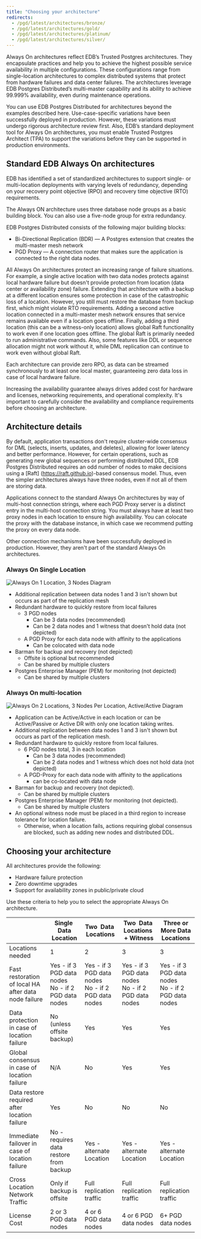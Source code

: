 ```yaml
---
title: "Choosing your architecture"
redirects:
  - /pgd/latest/architectures/bronze/
  - /pgd/latest/architectures/gold/
  - /pgd/latest/architectures/platinum/
  - /pgd/latest/architectures/silver/
---
```


Always On architectures reflect EDB’s Trusted Postgres architectures. They
encapsulate practices and help you to achieve the highest possible service
availability in multiple configurations. These configurations range from
single-location architectures to complex distributed systems that protect from
hardware failures and data center failures. The architectures leverage EDB
Postgres Distributed’s multi-master capability and its ability to achieve
99.999% availability, even during maintenance operations.

You can use EDB Postgres Distributed for architectures beyond the examples
described here. Use-case-specific variations have been successfully deployed in
production. However, these variations must undergo rigorous architecture review
first. Also, EDB’s standard deployment tool for Always On architectures, you must enable 
Trusted Postgres Architect (TPA)
to support the variations before they can be supported in
production environments.

## Standard EDB Always On architectures

EDB has identified a set of standardized architectures to support single- or
multi-location deployments with varying levels of redundancy, depending on your
recovery point objective (RPO) and recovery time objective (RTO) requirements.

The Always ON architecture uses three database node groups as a basic building block.
You can also use a five-node group for extra redundancy.

EDB Postgres Distributed consists of the following major building blocks:

- Bi-Directional Replication (BDR) &mdash; A Postgres extension that creates the
  multi-master mesh network
- PGD Proxy &mdash; A connection router that makes sure the application is connected
  to the right data nodes.

All Always On architectures protect an increasing range of failure situations.
For example, a single active location with two data nodes protects against local
hardware failure but doesn't provide protection from location (data
center or availability zone) failure. Extending that architecture with a backup
at a different location ensures some protection in case of the catastrophic
loss of a location. However, you still must restore the database from backup first,
which might violate RTO requirements. Adding a second
active location connected in a multi-master mesh network ensures that service
remains available even if a location goes offline. Finally, adding a third
location (this can be a witness-only location) allows global Raft functionality
to work even if one location goes offline. The global Raft is primarily
needed to run administrative commands. Also, some features like DDL or
sequence allocation might not work without it, while DML replication can
continue to work even without global Raft.

Each architecture can provide zero RPO, as data can
be streamed synchronously to at least one local master, guaranteeing zero
data loss in case of local hardware failure.

Increasing the availability guarantee always drives added cost for hardware
and licenses, networking requirements, and operational complexity. It's
important to carefully consider the availability and compliance requirements
before choosing an architecture.


## Architecture details

By default, application transactions don't require cluster-wide consensus for
DML (selects, inserts, updates, and deletes), allowing for lower latency and
better performance. However, for certain operations, such as generating new
global sequences or performing distributed DDL, EDB Postgres Distributed
requires an odd number of nodes to make decisions using a [Raft]
(https://raft.github.io)-based consensus model. Thus, even the simpler
architectures always have three nodes, even if not all of them are storing data.

Applications connect to the standard Always On architectures by way of multi-host
connection strings, where each PGD Proxy server is a distinct entry in the
multi-host connection string. You must always have at least two proxy nodes in
each location to ensure high availability. You can colocate the proxy with the
database instance, in which case we recommend putting the proxy on every data
node.

Other connection mechanisms have been successfully deployed in production. However,
they aren't part of the standard Always On architectures.

### Always On Single Location

![Always On 1 Location, 3 Nodes Diagram](images/always-on-1x3-updated.png)

* Additional replication between data nodes 1 and 3 isn't shown but occurs as part of the replication mesh
* Redundant hardware to quickly restore from local failures
    * 3 PGD nodes
        * Can be 3 data nodes (recommended) 
        * Can be 2 data nodes and 1 witness that doesn't hold data (not depicted)
    * A PGD Proxy for each data node with affinity to the applications
        * Can be colocated with data node
* Barman for backup and recovery (not depicted)
    * Offsite is optional but recommended
    * Can be shared by multiple clusters
* Postgres Enterprise Manager (PEM) for monitoring (not depicted)
    * Can be shared by multiple clusters

### Always On multi-location

![Always On 2 Locations, 3 Nodes Per Location, Active/Active Diagram](images/always-on-2x3-aa-updated.png)

* Application can be Active/Active in each location or can be Active/Passive or Active DR with only one location taking writes.
* Additional replication between data nodes 1 and 3 isn't shown but occurs as part of the replication mesh.
* Redundant hardware to quickly restore from local failures.
    * 6 PGD nodes total, 3 in each location
        * Can be 3 data nodes (recommended)
        * Can be 2 data nodes and 1 witness which does not hold data (not depicted)
    * A PGD-Proxy for  each data node with affinity to the applications
        * can be co-located with data node
* Barman for backup and recovery (not depicted).
    * Can be shared by multiple clusters
* Postgres Enterprise Manager (PEM) for monitoring (not depicted).
    * Can be shared by multiple clusters
* An optional witness node must be placed in a third region to increase tolerance for location failure.
    * Otherwise, when a location fails, actions requiring global consensus are blocked, such as adding new nodes and distributed DDL.

## Choosing your architecture

All architectures provide the following:
* Hardware failure protection
* Zero downtime upgrades
* Support for availability zones in public/private cloud

Use these criteria to help you to select the appropriate Always On architecture.

|                                                      | Single  Data Location                                    | Two  Data  Locations                                     | Two  Data Locations  + Witness                           | Three or More Data Locations                             |
|------------------------------------------------------|----------------------------------------------------------|----------------------------------------------------------|----------------------------------------------------------|----------------------------------------------------------|
| Locations needed                                     | 1                                                        | 2                                                        | 3                                                        | 3                                                        |
| Fast restoration of local HA after data node failure | Yes - if 3 PGD data nodes <br/> No - if 2 PGD data nodes | Yes - if 3 PGD data nodes <br/> No - if 2 PGD data nodes | Yes - if 3 PGD data nodes <br/> No - if 2 PGD data nodes | Yes - if 3 PGD data nodes <br/> No - if 2 PGD data nodes |
| Data protection in case of  location failure         | No (unless offsite backup)                               | Yes                                                      | Yes                                                      | Yes                                                      |
| Global consensus in case of location failure         | N/A                                                      | No                                                       | Yes                                                      | Yes                                                      |
| Data restore required after location failure         | Yes                                                      | No                                                       | No                                                       | No                                                       |
| Immediate failover in case of location failure       | No - requires data restore from backup                   | Yes - alternate Location                                 | Yes - alternate Location                                 | Yes - alternate Location                                 |
| Cross Location Network Traffic                       | Only if backup is offsite                                | Full replication traffic                                 | Full replication traffic                                 | Full replication traffic                                 |
| License Cost                                         | 2 or 3 PGD data nodes                                    | 4 or 6  PGD data nodes                                   | 4 or 6 PGD data nodes                                    | 6+ PGD data nodes                                        |
